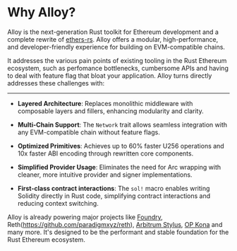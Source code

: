 # Why Alloy?

Alloy is the next-generation Rust toolkit for Ethereum development and a complete rewrite of [ethers-rs](https://www.gakonst.com/ethers-rs/getting-started/intro.html). Alloy offers a modular, high-performance, and developer-friendly experience for building on EVM-compatible chains.

It addresses the various pain points of existing tooling in the Rust Ethereum ecosystem, such as perfomance bottlenecks, cumbersome APIs and having to deal with feature flag that bloat your application. Alloy turns directly addresses these challenges with:

---

- **Layered Architecture**: Replaces monolithic middleware with composable layers and fillers, enhancing modularity and clarity.

- **Multi-Chain Support**: The `Network` trait allows seamless integration with any EVM-compatible chain without feature flags.

- **Optimized Primitives**: Achieves up to 60% faster U256 operations and 10x faster ABI encoding through rewritten core components.

- **Simplified Provider Usage**: Eliminates the need for Arc wrapping with cleaner, more intuitive provider and signer implementations.

- **First-class contract interactions**: The `sol!` macro enables writing Solidity directly in Rust code, simplifying contract interactions and reducing context switching.

Alloy is already powering major projects like [Foundry](https://github.com/foundry-rs/foundry), Reth(https://github.com/paradigmxyz/reth), [Arbitrum Stylus](https://github.com/OffchainLabs/stylus-sdk-rs), [OP Kona](https://github.com/op-rs/kona) and many more. It's designed to be the performant and stable foundation for the Rust Ethereum ecosystem.
